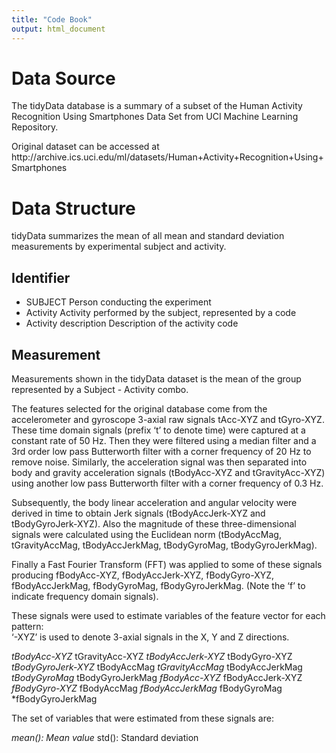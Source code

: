 ---
title: "Code Book"
output: html_document
---

# Data Source
The tidyData database is a summary of a subset of the Human Activity Recognition Using Smartphones Data Set from UCI Machine Learning Repository.  

Original dataset can be accessed at http://archive.ics.uci.edu/ml/datasets/Human+Activity+Recognition+Using+Smartphones

# Data Structure

tidyData summarizes the mean of all mean and standard deviation measurements by experimental subject and activity.

## Identifier
* SUBJECT               Person conducting the experiment
* Activity              Activity performed by the subject, represented by a code 
* Activity description  Description of the activity code

## Measurement
Measurements shown in the tidyData dataset is the mean of the group represented by a Subject - Activity combo.

The features selected for the original database come from the accelerometer and gyroscope 3-axial raw signals tAcc-XYZ and tGyro-XYZ. These time domain signals (prefix 't' to denote time) were captured at a constant rate of 50 Hz. Then they were filtered using a median filter and a 3rd order low pass Butterworth filter with a corner frequency of 20 Hz to remove noise. Similarly, the acceleration signal was then separated into body and gravity acceleration signals (tBodyAcc-XYZ and tGravityAcc-XYZ) using another low pass Butterworth filter with a corner frequency of 0.3 Hz. 

Subsequently, the body linear acceleration and angular velocity were derived in time to obtain Jerk signals (tBodyAccJerk-XYZ and tBodyGyroJerk-XYZ). Also the magnitude of these three-dimensional signals were calculated using the Euclidean norm (tBodyAccMag, tGravityAccMag, tBodyAccJerkMag, tBodyGyroMag, tBodyGyroJerkMag). 

Finally a Fast Fourier Transform (FFT) was applied to some of these signals producing fBodyAcc-XYZ, fBodyAccJerk-XYZ, fBodyGyro-XYZ, fBodyAccJerkMag, fBodyGyroMag, fBodyGyroJerkMag. (Note the 'f' to indicate frequency domain signals). 

These signals were used to estimate variables of the feature vector for each pattern:  
'-XYZ' is used to denote 3-axial signals in the X, Y and Z directions.

*tBodyAcc-XYZ
*tGravityAcc-XYZ
*tBodyAccJerk-XYZ
*tBodyGyro-XYZ
*tBodyGyroJerk-XYZ
*tBodyAccMag
*tGravityAccMag
*tBodyAccJerkMag
*tBodyGyroMag
*tBodyGyroJerkMag
*fBodyAcc-XYZ
*fBodyAccJerk-XYZ
*fBodyGyro-XYZ
*fBodyAccMag
*fBodyAccJerkMag
*fBodyGyroMag
*fBodyGyroJerkMag

The set of variables that were estimated from these signals are: 

*mean(): Mean value
*std(): Standard deviation